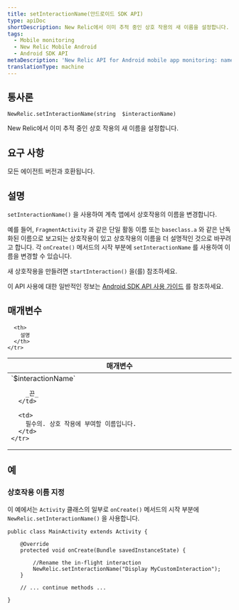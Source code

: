 ```yaml
---
title: setInteractionName(안드로이드 SDK API)
type: apiDoc
shortDescription: New Relic에서 이미 추적 중인 상호 작용의 새 이름을 설정합니다.
tags:
  - Mobile monitoring
  - New Relic Mobile Android
  - Android SDK API
metaDescription: 'New Relic API for Android mobile app monitoring: name an existing interaction.'
translationType: machine
---
```


## 통사론

```
NewRelic.setInteractionName(string  $interactionName)
```

New Relic에서 이미 추적 중인 상호 작용의 새 이름을 설정합니다.

## 요구 사항

모든 에이전트 버전과 호환됩니다.

## 설명

`setInteractionName()` 을 사용하여 계측 앱에서 상호작용의 이름을 변경합니다.

예를 들어, `FragmentActivity` 과 같은 단일 활동 이름 또는 `baseclass.a` 와 같은 난독화된 이름으로 보고되는 상호작용이 있고 상호작용의 이름을 더 설명적인 것으로 바꾸려고 합니다. 각 `onCreate()` 메서드의 시작 부분에 `setInteractionName` 를 사용하여 이름을 변경할 수 있습니다.

새 상호작용을 만들려면 `startInteraction()` 을(를) 참조하세요.

이 API 사용에 대한 일반적인 정보는 [Android SDK API 사용 가이드](/docs/mobile-monitoring/new-relic-mobile-android/install-configure/work-android-sdk-api) 를 참조하세요.

## 매개변수

<table>
  <thead>
    <tr>
      <th width="30%">
        매개변수
      </th>

      <th>
        설명
      </th>
    </tr>
  </thead>

  <tbody>
    <tr>
      <td>
        `$interactionName`

        _끈_
      </td>

      <td>
        필수의. 상호 작용에 부여할 이름입니다.
      </td>
    </tr>
  </tbody>
</table>

## 예

### 상호작용 이름 지정

이 예에서는 `Activity` 클래스의 일부로 `onCreate()` 메서드의 시작 부분에 `NewRelic.setInteractionName()` 을 사용합니다.

```
public class MainActivity extends Activity {

    @Override
    protected void onCreate(Bundle savedInstanceState) {

    	//Rename the in-flight interaction
        NewRelic.setInteractionName("Display MyCustomInteraction");
    }

    // ... continue methods ...

}
```